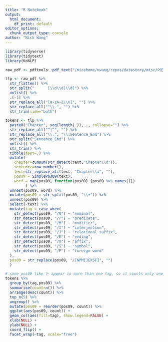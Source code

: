 ```yaml
---
title: "R Notebook"
output: 
  html_document: 
    df_print: default
editor_options: 
  chunk_output_type: console
author: "Nick Wang"
---
```


```r
library(tidyverse)
library(tidytext)
library(KoNLP)
```

```r
raw_pdf <- pdftools::pdf_text("/micehome/nwang/repos/datastory/misc/어린 왕자.pdf")

tlp <- raw_pdf %>%
  str_flatten() %>%
  str_split("      [\\d\\d|\\d]") %>%
  unlist() %>%
  .[-1] %>%
  str_replace_all("[a-zA-Z\\n]", "") %>%
  str_replace_all("^\\.", "") %>%
  str_trim(side="both")
```

```r
tokens <- tlp %>%
  paste0("Chapter", seq(length(.)), ., collapse="") %>%
  str_replace_all("“|”", "") %>%
  str_replace_all("\\.", "\\.Sentence_End") %>%
  str_split("Sentence_End") %>%
  unlist() %>%
  str_trim() %>%
  tibble(text=.) %>%
  mutate(
    chapter=cumsum(str_detect(text,"Chapter\\d")),
    sentence=row_number(),
    text=str_replace_all(text, "Chapter\\d", ""),
    pos09 = SimplePos09(text),
    word = map(pos09, function(pos09) {pos09 %>% names()})
         ) %>%
  unnest(pos09, word) %>%
  mutate(pos09 = str_split(pos09, "\\+")) %>%
  unnest(pos09) %>%
  select(-text) %>%
  mutate(tag = case_when(
    str_detect(pos09, "/N") ~ "nominal",
    str_detect(pos09, "/P") ~ "predicate",
    str_detect(pos09, "/M") ~ "modifier",
    str_detect(pos09, "/I") ~ "interjection",
    str_detect(pos09, "/J") ~ "relational suffix",
    str_detect(pos09, "/E") ~ "ending",
    str_detect(pos09, "/X") ~ "affix",
    str_detect(pos09, "/S") ~ "symbol",
    str_detect(pos09, "/F") ~ "foreign word"
  ),
  pos09 = str_replace(pos09, "/[NPMIJEXSF]", "")
  )
```

```r
# some pos09 like 는 appear in more than one tag, so it counts only one of them for the reordering... how to fix this?
tokens %>%
  group_by(tag,pos09) %>%
  summarise(count=n()) %>%
  arrange(desc(count)) %>%
  top_n(5) %>%
  ungroup() %>%
  mutate(pos09 = reorder(pos09, count)) %>%
  ggplot(aes(pos09, count)) +
  geom_col(aes(fill=tag), show.legend=FALSE) +
  xlab(NULL) +
  ylab(NULL) +
  coord_flip() +
  facet_wrap(~tag, scale="free")
```

